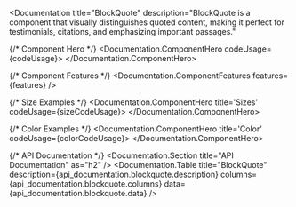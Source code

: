 

<Documentation 
  title="BlockQuote" 
  description="BlockQuote is a component that visually distinguishes quoted content, making it perfect for testimonials, citations, and emphasizing important passages."
>
  {/* Component Hero */}
  <Documentation.ComponentHero codeUsage={codeUsage}>
    <BlockQuoteExample />
  </Documentation.ComponentHero>

  {/* Component Features */}
  <Documentation.ComponentFeatures 
    features={features} 
  />
  
  {/* Size Examples */}
  <Documentation.ComponentHero title='Sizes' codeUsage={sizeCodeUsage}>
    <BlockQuoteSizes />
  </Documentation.ComponentHero>

  {/* Color Examples */}
  <Documentation.ComponentHero title='Color' codeUsage={colorCodeUsage}>
    <BlockQuoteColor />
  </Documentation.ComponentHero>

  {/* API Documentation */}
  <Documentation.Section title="API Documentation" as="h2" />
  <Documentation.Table 
    title="BlockQuote" 
    description={api_documentation.blockquote.description}
    columns={api_documentation.blockquote.columns} 
    data={api_documentation.blockquote.data} 
  />
</Documentation>